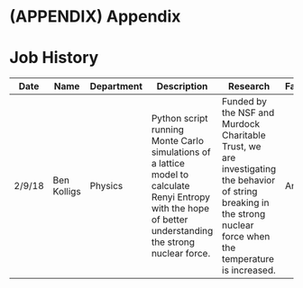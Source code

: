 # (APPENDIX) Appendix {-} 

# Job History

Date | Name | Department | Description | Research | Faculty
---- | ---- | ---------- | ----------- | -------- | -------
2/9/18 | Ben Kolligs | Physics | Python script running Monte Carlo simulations of a lattice model to calculate Renyi Entropy with the hope of better understanding the strong nuclear force. | Funded by the NSF and Murdock Charitable Trust, we are investigating the behavior of string breaking in the strong nuclear force when the temperature is increased. | Anber
